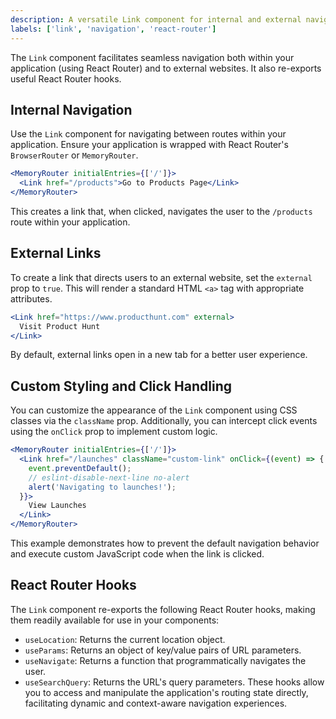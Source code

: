 ```yaml
---
description: A versatile Link component for internal and external navigation, with React Router hooks re-exported for convenience.
labels: ['link', 'navigation', 'react-router']
---
```


The `Link` component facilitates seamless navigation both within your application (using React Router) and to external websites. It also re-exports useful React Router hooks.

## Internal Navigation

Use the `Link` component for navigating between routes within your application. Ensure your application is wrapped with React Router's `BrowserRouter` or `MemoryRouter`.

```jsx
<MemoryRouter initialEntries={['/']}>
  <Link href="/products">Go to Products Page</Link>
</MemoryRouter>
```
This creates a link that, when clicked, navigates the user to the `/products` route within your application.
## External Links
To create a link that directs users to an external website, set the `external` prop to `true`. This will render a standard HTML `<a>` tag with appropriate attributes.
```jsx
<Link href="https://www.producthunt.com" external>
  Visit Product Hunt
</Link>
```
By default, external links open in a new tab for a better user experience.
## Custom Styling and Click Handling
You can customize the appearance of the `Link` component using CSS classes via the `className` prop. Additionally, you can intercept click events using the `onClick` prop to implement custom logic.
```jsx
<MemoryRouter initialEntries={['/']}>
  <Link href="/launches" className="custom-link" onClick={(event) => {
    event.preventDefault();
    // eslint-disable-next-line no-alert
    alert('Navigating to launches!');
  }}>
    View Launches
  </Link>
</MemoryRouter>
```
This example demonstrates how to prevent the default navigation behavior and execute custom JavaScript code when the link is clicked.
## React Router Hooks
The `Link` component re-exports the following React Router hooks, making them readily available for use in your components:
- `useLocation`: Returns the current location object.
- `useParams`: Returns an object of key/value pairs of URL parameters.
- `useNavigate`: Returns a function that programmatically navigates the user.
- `useSearchQuery`: Returns the URL's query parameters.
These hooks allow you to access and manipulate the application's routing state directly, facilitating dynamic and context-aware navigation experiences.